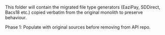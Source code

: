 This folder will contain the migrated file type generators (EaziPay, SDDirect, Bacs18 etc.) copied verbatim from the original monolith to preserve behaviour.

Phase 1: Populate with original sources before removing from API repo.
